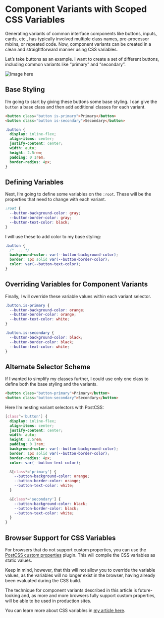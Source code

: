 # Component Variants with Scoped CSS Variables

Generating variants of common interface components like buttons, inputs, cards, etc., has typically involved multiple class names, pre-processor mixins, or repeated code. Now, component variants can be created in a clean and straightforward manner using CSS variables.

Let’s take buttons as an example. I want to create a set of different buttons, including common variants like “primary” and “secondary”.

![Image here](https://placehold.co/1600x800)

## Base Styling

I’m going to start by giving these buttons some base styling. I can give the `button` a base class and then add additional classes for each variant.

```html
<button class="button is-primary">Primary</button>
<button class="button is-secondary">Secondary</button>
```

```css
.button {
  display: inline-flex;
  align-items: center;
  justify-content: center;
  width: auto;
  height: 2.5rem;
  padding: 0 1rem;
  border-radius: 4px;
}
```

## Defining Variables

Next, I’m going to define some variables on the `:root`. These will be the properties that need to change with each variant.

```css
:root {
  --button-background-color: gray;
  --button-border-color: gray;
  --button-text-color: black;
}
```

I will use these to add color to my base styling:

```css
.button {
  /* ... */
  background-color: var(--button-background-color);
  border: 1px solid var(--button-border-color);
  color: var(--button-text-color);
}
```

## Overriding Variables for Component Variants

Finally, I will override these variable values within each variant selector.

```css
.button.is-primary {
  --button-background-color: orange;
  --button-border-color: orange;
  --button-text-color: white;
}

.button.is-secondary {
  --button-background-color: black;
  --button-border-color: black;
  --button-text-color: white;
}
```

## Alternate Selector Scheme

If I wanted to simplify my classes further, I could use only one class to define both the base styling and the variants.

```html
<button class="button-primary">Primary</button>
<button class="button-secondary">Secondary</button>
```

Here I’m nesting variant selectors with PostCSS:

```css
[class^='button'] {
  display: inline-flex;
  align-items: center;
  justify-content: center;
  width: auto;
  height: 2.5rem;
  padding: 0 1rem;
  background-color: var(--button-background-color);
  border: 1px solid var(--button-border-color);
  border-radius: 4px;
  color: var(--button-text-color);

  &[class*='primary'] {
    --button-background-color: orange;
    --button-border-color: orange;
    --button-text-color: white;
  }

  &[class*='secondary'] {
    --button-background-color: black;
    --button-border-color: black;
    --button-text-color: white;
  }
}
```

## Browser Support for CSS Variables

For browsers that do not support custom properties, you can use the [PostCSS custom properties](https://github.com/postcss/postcss-custom-properties) plugin. This will compile the CSS variables as static values.

Keep in mind, however, that this will not allow you to override the variable values, as the variables will no longer exist in the browser, having already been evaluated during the CSS build.

The technique for component variants described in this article is future-looking and, as more and more browsers fully support custom properties, will be able to be used in production sites.

You can learn more about CSS variables in [my article here](/unlocking-the-benefits-of-css-custom-properties).
